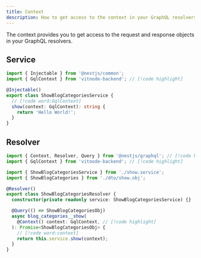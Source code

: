```yaml
---
title: Context
description: How to get access to the context in your GraphQL resolvers.
---
```


The context provides you to get access to the request and response objects in your GraphQL resolvers.

## Service

```ts title="backend/plugins/blog/categories/show/show.service.ts"
import { Injectable } from '@nestjs/common';
import { GqlContext } from 'vitnode-backend'; // [!code highlight]

@Injectable()
export class ShowBlogCategoriesService {
  // [!code word:GqlContext]
  show(context: GqlContext): string {
    return 'Hello World!';
  }
}
```

## Resolver

```ts title="backend/plugins/blog/categories/show/show.resolver.ts"
import { Context, Resolver, Query } from '@nestjs/graphql'; // [!code highlight]
import { GqlContext } from 'vitnode-backend'; // [!code highlight]

import { ShowBlogCategoriesService } from './show.service';
import { ShowBlogCategories } from './dto/show.obj';

@Resolver()
export class ShowBlogCategoriesResolver {
  constructor(private readonly service: ShowBlogCategoriesService) {}

  @Query(() => ShowBlogCategoriesObj)
  async blog_categories__show(
    @Context() context: GqlContext, // [!code highlight]
  ): Promise<ShowBlogCategoriesObj> {
    // [!code word:context]
    return this.service.show(context);
  }
}
```
